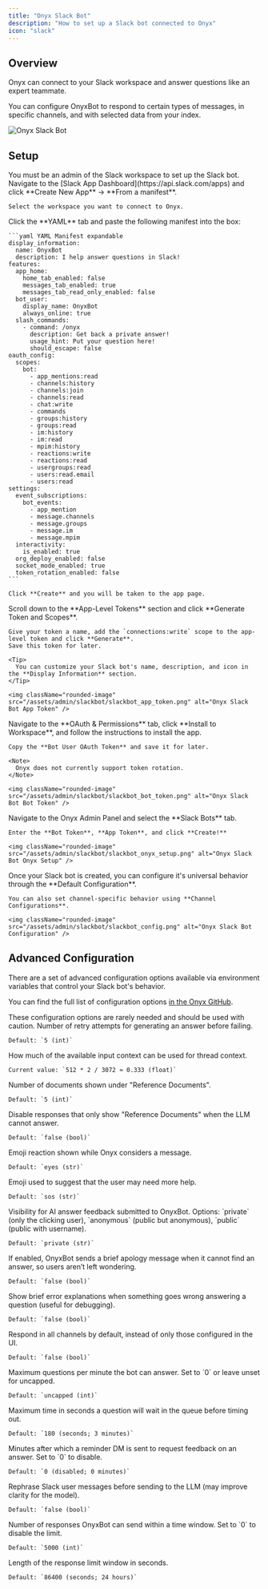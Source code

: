 ```yaml
---
title: "Onyx Slack Bot"
description: "How to set up a Slack bot connected to Onyx"
icon: "slack"
---
```



## Overview

Onyx can connect to your Slack workspace and answer questions like an expert teammate.

You can configure OnyxBot to respond to certain types of messages, in specific channels,
and with selected data from your index.

<img className="rounded-image" src="/assets/admin/slackbot/slackbot_response.png" alt="Onyx Slack Bot" />

## Setup

<Note>
  You must be an admin of the Slack workspace to set up the Slack bot.
</Note>

<Steps>
  <Step title="Create a new Slack App">
    Navigate to the [Slack App Dashboard](https://api.slack.com/apps)
    and click **Create New App** → **From a manifest**.

    Select the workspace you want to connect to Onyx.
  </Step>

  <Step title="Use the YAML manifest">
    Click the **YAML** tab and paste the following manifest into the box:

    ```yaml YAML Manifest expandable
    display_information:
      name: OnyxBot
      description: I help answer questions in Slack!
    features:
      app_home:
        home_tab_enabled: false
        messages_tab_enabled: true
        messages_tab_read_only_enabled: false
      bot_user:
        display_name: OnyxBot
        always_online: true
      slash_commands:
        - command: /onyx
          description: Get back a private answer!
          usage_hint: Put your question here!
          should_escape: false
    oauth_config:
      scopes:
        bot:
          - app_mentions:read
          - channels:history
          - channels:join
          - channels:read
          - chat:write
          - commands
          - groups:history
          - groups:read
          - im:history
          - im:read
          - mpim:history
          - reactions:write
          - reactions:read
          - usergroups:read
          - users:read.email
          - users:read
    settings:
      event_subscriptions:
        bot_events:
          - app_mention
          - message.channels
          - message.groups
          - message.im
          - message.mpim
      interactivity:
        is_enabled: true
      org_deploy_enabled: false
      socket_mode_enabled: true
      token_rotation_enabled: false
    ```

    Click **Create** and you will be taken to the app page.
  </Step>

  <Step title="Generate an App Token">
    Scroll down to the **App-Level Tokens** section and click **Generate Token and Scopes**.

    Give your token a name, add the `connections:write` scope to the app-level token and click **Generate**.
    Save this token for later.

    <Tip>
      You can customize your Slack bot's name, description, and icon in the **Display Information** section.
    </Tip>

    <img className="rounded-image" src="/assets/admin/slackbot/slackbot_app_token.png" alt="Onyx Slack Bot App Token" />
  </Step>

  <Step title="Install the Slack App">
    Navigate to the **OAuth & Permissions** tab, click **Install to Workspace**,
    and follow the instructions to install the app.

    Copy the **Bot User OAuth Token** and save it for later.

    <Note>
      Onyx does not currently support token rotation.
    </Note>

    <img className="rounded-image" src="/assets/admin/slackbot/slackbot_bot_token.png" alt="Onyx Slack Bot Bot Token" />
  </Step>

  <Step title="Setup Onyx for the Slack Bot">
    Navigate to the Onyx Admin Panel and select the **Slack Bots** tab.

    Enter the **Bot Token**, **App Token**, and click **Create!**

    <img className="rounded-image" src="/assets/admin/slackbot/slackbot_onyx_setup.png" alt="Onyx Slack Bot Onyx Setup" />
  </Step>

  <Step title="Configure the Slack Bot's Behavior">
    Once your Slack bot is created, you can configure it's universal behavior through the **Default Configuration**.

    You can also set channel-specific behavior using **Channel Configurations**.

    <img className="rounded-image" src="/assets/admin/slackbot/slackbot_config.png" alt="Onyx Slack Bot Configuration" />
  </Step>
</Steps>

<HowToUseOnyxBot />

## Advanced Configuration

There are a set of advanced configuration options available via environment variables that control your Slack bot's
behavior.

You can find the full list of configuration options [in the Onyx
GitHub](https://github.com/onyx-dot-app/onyx/blob/main/backend/onyx/configs/onyxbot_configs.py).

<Warning>
  These configuration options are rarely needed and should be used with caution.
</Warning>

<AccordionGroup>
  <Accordion title="DANSWER_BOT_NUM_RETRIES">
    Number of retry attempts for generating an answer before failing.

    Default: `5 (int)`
  </Accordion>

  <Accordion title="MAX_THREAD_CONTEXT_PERCENTAGE">
    How much of the available input context can be used for thread context.

    Current value: `512 * 2 / 3072 ≈ 0.333 (float)`
  </Accordion>

  <Accordion title="DANSWER_BOT_NUM_DOCS_TO_DISPLAY">
    Number of documents shown under "Reference Documents".

    Default: `5 (int)`
  </Accordion>

  <Accordion title="DANSWER_BOT_DISABLE_DOCS_ONLY_ANSWER">
    Disable responses that only show "Reference Documents" when the LLM cannot answer.

    Default: `false (bool)`
  </Accordion>

  <Accordion title="DANSWER_REACT_EMOJI">
    Emoji reaction shown while Onyx considers a message.

    Default: `eyes (str)`
  </Accordion>

  <Accordion title="DANSWER_FOLLOWUP_EMOJI">
    Emoji used to suggest that the user may need more help.

    Default: `sos (str)`
  </Accordion>

  <Accordion title="DANSWER_BOT_FEEDBACK_VISIBILITY">
    Visibility for AI answer feedback submitted to OnyxBot. Options: `private` (only the clicking user),
    `anonymous` (public but anonymous), `public` (public with username).

    Default: `private (str)`
  </Accordion>

  <Accordion title="NOTIFY_SLACKBOT_NO_ANSWER">
    If enabled, OnyxBot sends a brief apology message when it cannot find an answer, so users aren’t left wondering.

    Default: `false (bool)`
  </Accordion>

  <Accordion title="DANSWER_BOT_DISPLAY_ERROR_MSGS">
    Show brief error explanations when something goes wrong answering a question (useful for debugging).

    Default: `false (bool)`
  </Accordion>

  <Accordion title="DANSWER_BOT_RESPOND_EVERY_CHANNEL">
    Respond in all channels by default, instead of only those configured in the UI.

    Default: `false (bool)`
  </Accordion>

  <Accordion title="DANSWER_BOT_MAX_QPM">
    Maximum questions per minute the bot can answer. Set to `0` or leave unset for uncapped.

    Default: `uncapped (int)`
  </Accordion>

  <Accordion title="DANSWER_BOT_MAX_WAIT_TIME">
    Maximum time in seconds a question will wait in the queue before timing out.

    Default: `180 (seconds; 3 minutes)`
  </Accordion>

  <Accordion title="DANSWER_BOT_FEEDBACK_REMINDER">
    Minutes after which a reminder DM is sent to request feedback on an answer. Set to `0` to disable.

    Default: `0 (disabled; 0 minutes)`
  </Accordion>

  <Accordion title="DANSWER_BOT_REPHRASE_MESSAGE">
    Rephrase Slack user messages before sending to the LLM (may improve clarity for the model).

    Default: `false (bool)`
  </Accordion>

  <Accordion title="DANSWER_BOT_RESPONSE_LIMIT_PER_TIME_PERIOD">
    Number of responses OnyxBot can send within a time window. Set to `0` to disable the limit.

    Default: `5000 (int)`
  </Accordion>

  <Accordion title="DANSWER_BOT_RESPONSE_LIMIT_TIME_PERIOD_SECONDS">
    Length of the response limit window in seconds.

    Default: `86400 (seconds; 24 hours)`
  </Accordion>
</AccordionGroup>
